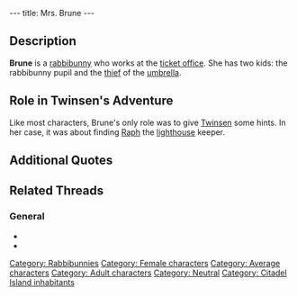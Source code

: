 ---
title: Mrs. Brune
---

{{Character|
Name=Mrs Brune|
Image=Brune.JPG|
Race=[[Rabbibunny]]|
Gender=Female|
Size=Medium|
Age=Adult}}

{{Quote|
Quote=This rain, will it ever end! Between my kids who were supposed to go on a field trip and my oldest son who keeps forgetting his umbrella...I hope that they're not outside in this weather.|
Character=Mrs Brune}}

== Description ==
'''Brune''' is a [[rabbibunny]] who works at the [[Ticket office (Citadel Island)|ticket office]]. She has two kids: the rabbibunny pupil and the [[Umbrella thief|thief]] of the [[umbrella]].

== Role in Twinsen's Adventure ==
Like most characters, Brune's only role was to give [[Twinsen]] some hints. In her case, it was about finding [[Raph]] the [[lighthouse]] keeper.

== Additional Quotes ==
{{Quote|
Quote=Personally, I don't know where he is, but go look at the pharmacy. His sister might be able to help you.|
Character=Mrs Brune}}
{{Quote|
Quote=The weather is improving. Now the kids can go on their class outing.|
Character=Mrs Brune}}

== Related Threads ==
=== General ===
* {{thread|id=7972|title=Families}}
* {{thread|id=3121|title=Another quotes from LBA...}}

[[Category: Rabbibunnies]]
[[Category: Female characters]]
[[Category: Average characters]]
[[Category: Adult characters]]
[[Category: Neutral]]
[[Category: Citadel Island inhabitants]]